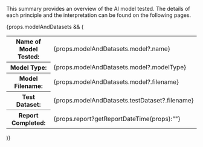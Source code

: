 
This summary provides an overview of the AI model tested. The details of each principle and the interpretation can be found on the following pages.

<MyPageTitle2 title="AI Model Information" />

{props.modelAndDatasets && (
  <table style={{ width:'100%', marginTop:'10px' }}>
    <tbody>
      <tr>
        <th style={{ ...styles.th, width:'30%' }}>Name of Model Tested:</th>
        <td style={styles.td}>{props.modelAndDatasets.model?.name}</td>
      </tr>
      <tr>
        <th style={styles.th}>Model Type:</th>
        <td style={styles.td}>{props.modelAndDatasets.model?.modelType}</td>
      </tr>
      <tr>
        <th style={styles.th}>Model Filename:</th>
        <td style={styles.td}>{props.modelAndDatasets.model?.filename}</td>
      </tr>
      <tr>
        <th style={styles.th}>Test Dataset:</th>
        <td style={styles.td}>{props.modelAndDatasets.testDataset?.filename}</td>
      </tr>
      <tr>
        <th style={styles.th}>Report Completed:</th>
        <td style={styles.td}>{props.report?getReportDateTime(props):""}</td>
      </tr>
    </tbody>
  </table>
)}
